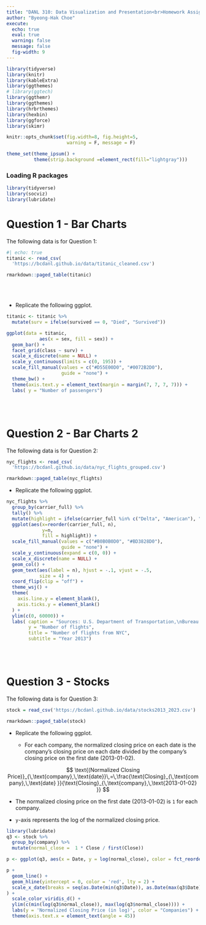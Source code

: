 ```yaml
---
title: "DANL 310: Data Visualization and Presentation<br>Homework Assignment 3"
author: "Byeong-Hak Choe"
execute: 
  echo: true
  eval: true
  warning: false
  message: false
  fig-width: 9
---
```



```r
library(tidyverse)
library(knitr)
library(kableExtra)
library(ggthemes)
# library(ggtech)
library(ggthemr)
library(ggthemes)
library(hrbrthemes)
library(hexbin)
library(ggforce)
library(skimr)

knitr::opts_chunk$set(fig.width=8, fig.height=5,
                      warning = F, message = F)  

theme_set(theme_ipsum() +
          theme(strip.background =element_rect(fill="lightgray")))
```

### Loading R packages

```r
library(tidyverse)
library(socviz)
library(lubridate)
```

# Question 1 - Bar Charts

The following data is for Question 1:

```r
#| echo: true
titanic <- read_csv(
  'https://bcdanl.github.io/data/titanic_cleaned.csv')

```

```r
rmarkdown::paged_table(titanic) 
```

<br><br>

- Replicate the following ggplot.

```r
titanic <- titanic %>% 
  mutate(surv = ifelse(survived == 0, "Died", "Survived")) 

ggplot(data = titanic,
            aes(x = sex, fill = sex)) + 
  geom_bar() +
  facet_grid(class ~ surv) +
  scale_x_discrete(name = NULL) + 
  scale_y_continuous(limits = c(0, 195)) +
  scale_fill_manual(values = c("#D55E00D0", "#0072B2D0"), 
                    guide = "none") +
  theme_bw() + 
  theme(axis.text.y = element_text(margin = margin(7, 7, 7, 7))) +
  labs( y = "Number of passengers")
```

<br><br>

# Question 2 - Bar Charts 2

The following data is for Question 2:

```r
nyc_flights <- read_csv(
  'https://bcdanl.github.io/data/nyc_flights_grouped.csv')

```

```r
rmarkdown::paged_table(nyc_flights) 
```


- Replicate the following ggplot.

```r

nyc_flights %>%
  group_by(carrier_full) %>%
  tally() %>%
  mutate(highlight = ifelse(carrier_full %in% c("Delta", "American"), "yes", "no")) %>%
  ggplot(aes(x=reorder(carrier_full, n),
             y=n,
             fill = highlight)) +
  scale_fill_manual(values = c("#B0B0B0D0", "#BD3828D0"),
                    guide = "none") +
  scale_y_continuous(expand = c(0, 0)) +
  scale_x_discrete(name = NULL) +
  geom_col() +
  geom_text(aes(label = n), hjust = -.1, vjust = -.5,
            size = 4) +
  coord_flip(clip = "off") +
  theme_wsj() +
  theme(
    axis.line.y = element_blank(),
    axis.ticks.y = element_blank()
  ) +
  ylim(c(0, 60000)) +
  labs( caption = "Sources: U.S. Department of Transportation,\nBureau of Transportation Statistics",
        y = "Number of flights",
        title = "Number of flights from NYC",
        subtitle = "Year 2013")
```

<br><br>

# Question 3 - Stocks

The following data is for Question 3:

```r
stock = read_csv('https://bcdanl.github.io/data/stocks2013_2023.csv')
```

```r
rmarkdown::paged_table(stock) 
```



- Replicate the following ggplot.

  - For each company, the normalized closing price on each date is the company's closing price on each date divided by the company's closing price on the first date (2013-01-02).

$$
\text{(Normalized Closing Price)}_{\,\text{company},\,\text{date}}\,=\,\frac{\text{Closing}_{\,\text{company},\,\text{date} }}{\text{Closing}_{\,\text{company},\,\text{2013-01-02} }}
$$

  - The normalized closing price on the first date (2013-01-02) is `1` for each company.
  
  - `y`-axis represents the log of the normalized closing price.
  
```r
library(lubridate)
q3 <- stock %>% 
  group_by(company) %>% 
  mutate(normal_close =  1 * Close / first(Close))

p <- ggplot(q3, aes(x = Date, y = log(normal_close), color = fct_reorder2(company, Date, normal_close)))

p + 
  geom_line() +
  geom_hline(yintercept = 0, color = 'red', lty = 2) +
  scale_x_date(breaks = seq(as.Date(min(q3$Date)), as.Date(max(q3$Date)), by = "year")
) +
  scale_color_viridis_d() +
  ylim(c(min(log(q3$normal_close)), max(log(q3$normal_close)))) +
  labs(y = 'Normalized Closing Price (in log)', color = "Companies") +
  theme(axis.text.x = element_text(angle = 45))
```
